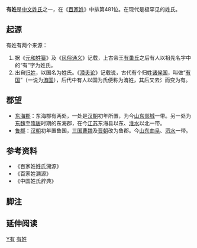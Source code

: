 {{姓氏
|姓氏=有
|拼音=Yǒu
|中国大陆=You
|台湾=
|香港=
|澳门=
|新加坡=
|马来西亚=
|越南=Hữu
|韩国=
|反切=
|同音字=
|堂号=
|郡望=
}}

'''有姓'''是[[中文姓氏|中文姓氏]]之一，在《[[百家姓|百家姓]]》中排第481位。在现代是极罕见的姓氏。

== 起源 ==
有姓有两个来源：
#据《[[元和姓纂|元和姓纂]]》及《[[风俗通义|风俗通义]]》记载，上古帝王[[有巢氏|有巢氏]]之后有人以祖先名字中的“有”字为姓氏。
#出自[[归姓|归姓]]，以国名为姓氏。《[[潜夫论|潜夫论]]》记载说，古代有个归姓[[诸侯国|诸侯国]]，叫做“[[有国|有国]]”（一说为[[洧国|洧国]]），后代中有人以国为氏便称为洧姓，其后又去氵而变为有。

== 郡望 ==
*[[东海郡|东海郡]]：东海郡有两处，一处是[[汉朝|汉朝]]初年所置，为今[[山东|山东]][[郯城|郯城]]一带。另一处为[[东魏|东魏]]至[[隋唐|隋唐]]时期的东海郡，在今[[江苏|江苏]]东海县以东、[[淮水|淮水]]以北一带。
*[[鲁郡|鲁郡]]：[[汉朝|汉朝]]初年置鲁国，[[三国|三国]][[曹魏|曹魏]]及[[晋朝|晋朝]]改为鲁郡。今[[山东|山东]][[曲阜|曲阜]]、[[泗水县|泗水]]一带。

== 参考资料 ==
{{Reflist|2}}
*《百家姓姓氏溯源》
*《百家姓溯源》
*《中国姓氏辞典》

==脚注==
<references group="注释"/>

== 延伸阅读 ==
{{Wikisource further reading}}

[[Category:漢姓|Y有]]
[[Category:有姓|]]